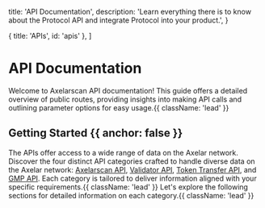 
  title: 'API Documentation',
  description:
    'Learn everything there is to know about the Protocol API and integrate Protocol into your product.',
}

  { title: 'APIs', id: 'apis' },
]

<HeroPattern />

# API Documentation

Welcome to Axelarscan API documentation! This guide offers a detailed overview of public routes, providing insights into making API calls and outlining parameter options for easy usage.{{ className: 'lead' }}

## Getting Started {{ anchor: false }}

The APIs offer access to a wide range of data on the Axelar network. Discover the four distinct API categories crafted to handle diverse data on the Axelar network: [Axelarscan API](/axelarscan), [Validator API](/validator), [Token Transfer API](/token-transfer), and [GMP API](/gmp). Each category is tailored to deliver information aligned with your specific requirements.{{ className: 'lead' }} Let's explore the following sections for detailed information on each category.{{ className: 'lead' }}

<APIs />
